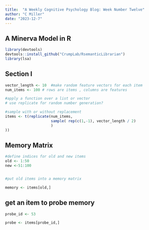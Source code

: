 ```yaml
---
title:  "A Weekly Cognitive Psychology Blog: Week Number Twelve"
author: "C Miller"
date: "2023-12-7"
---
```


## A Minerva Model in R

```r
library(devtools)
devtools::install_github("CrumpLab/RsemanticLibrarian")
library(lsa)
```

## Section I

```r

vector_length <- 10  #make random feature vectors for each item
num_items <- 100 # rows are items , columns are features

```

```r

#apply a function over a list or vector 
# use replicate for random number generation?

#sample with or without replacement
items <- t(replicate(num_items,
                     sample( rep(c(1,-1), vector_length / 2)
                     )
))

```

## Memory Matrix

```r
#define indices for old and new items
old <- 1:50
new <-51:100


#put old items into a memory matrix

memory <- items[old,]

```

## get an item to probe memory

```r


probe_id <- 53

probe <- items[probe_id,]

```



